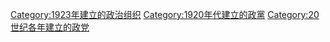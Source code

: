 {{Cat topic in year|topic=建立的政黨|year=1923}}

[[Category:1923年建立的政治组织|Category:1923年建立的政治组织]]
[[Category:1920年代建立的政黨|Category:1920年代建立的政黨]]
[[Category:20世纪各年建立的政党|Category:20世纪各年建立的政党]]